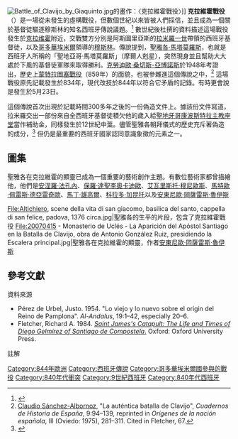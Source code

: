 [[File:Battle_of_Clavijo_by_Giaquinto.jpg|thumb]]的畫作：〈克拉維霍戰役〉]]
{{Campaignbox 阿斯圖里亞斯王國戰役}}
{{Campaignbox 收復失地運動}}
'''克拉維霍戰役'''（{{lang-es|Batalla de Clavijo}}）是一場從未發生的虛構戰役，但數個世紀以來皆被人們採信，並且成為一個關於基督徒驅逐穆斯林的知名西班牙傳說議題。<ref>{{cite book | author = Collins, Roger| year = 1983 | title = Early Medieval Spain | url = https://archive.org/details/earlymedievalspa0000coll| publisher = St. Martin's Press |location = New York|isbn= 0-312-22464-8|page = [https://archive.org/details/earlymedievalspa0000coll/page/237 237]}}</ref> 數世紀後杜撰的資料描述這場戰役發生於[[克拉维霍|克拉维霍]]附近，交戰雙方分別是阿斯圖里亞斯的[[拉米羅一世_(阿斯圖里亞斯)|拉米羅一世]]帶領的西班牙基督徒，以及[[哥多華埃米爾國|哥多華埃米爾]]領導的[[穆斯林|穆斯林]]。傳說提到，[[聖詹姆斯馬塔莫羅斯|聖雅各·馬塔莫羅斯]]，也就是西班牙人所稱的「聖地亞哥·馬塔莫羅斯」（摩爾人剋星），突然現身並且幫助大大處於下風的基督徒軍隊來取得勝利。[[克勞迪歐·桑切斯-亞博諾斯·門杜伊尼亞|克勞迪歐·桑切斯-亞博諾斯]]於1948年考證出，歷史上[[蒙特拉圖塞戰役|蒙特拉圖塞戰役]]（859年）的面貌，也被參雜進這個傳說之中，<ref>[[Claudio_Sánchez-Albornoz|Claudio Sánchez-Albornoz]], "La auténtica batalla de Clavijo", ''Cuadernos de Historia de España'', 9:94–139, reprinted in ''Orígenes de la nación española'', III (Oviedo: 1975), 281–311. Cited in Fletcher, 67.</ref> 這場戰役原先記載發生於834年，現代改技於844年以符合它矛盾的記錄。有時更會說是發生於5月23日。

這個傳說首次出現於記載時間300多年之後的一份偽造文件上。據該份文件寫道，拉米羅交出一部份來自全西班牙基督徒積欠他的歲入給[[天主教聖地亞哥-德孔波斯特拉總教區|聖地牙哥康波斯特拉主教座堂]]當作補助金，同樣發生於12世紀中葉。儘管聖雅各朝拜儀式的歷史充斥著偽造的成分，<ref>{{cite book | author = Collins, Roger| year = 1983 | title = Early Medieval Spain | url = https://archive.org/details/earlymedievalspa0000coll| publisher = St. Martin's Press |location = New York|isbn= 0-312-22464-8|page = [https://archive.org/details/earlymedievalspa0000coll/page/236 236]}}</ref> 但仍是最重要的西班牙國家認同意識象徵的元素之一。

==圖集==
聖雅各在克拉維霍的顯靈已成為一個重要的藝術創作主題。有數位藝術家都曾描繪他，他們是[[安涅羅·法孔內|安涅羅·法孔內]]、[[保羅·達聖李奧卡迪歐|保羅·達聖李奧卡迪歐]]、[[艾瓦里斯托·穆尼歐斯|艾瓦里斯托·穆尼歐斯]]、[[馬特歐·佩雷斯·德亞雷奇歐|馬特歐·佩雷斯·德亞雷奇歐]]、[[馬丁·雄高爾|馬丁·雄高爾]]、[[科拉多·加昆托|科拉多·加昆托]]以及[[安東尼歐·岡薩雷斯·魯伊斯|安東尼歐·岡薩雷斯·魯伊斯]]

<gallery perrow="2">
File:Altichiero, scene della vita di san giacomo, basilica del santo, cappella di san felice, padova, 1376 circa.jpg|聖雅各的生平的片段，包含了克拉維霍戰役
File:20070415 - Monasterio de Uclés - La Aparición del Apóstol Santiago en la Batalla de Clavijo, obra de Antonio González Ruiz, presidiendo la Escalera principal.jpg|聖雅各在克拉維霍的顯靈，作者[[安東尼歐·岡薩雷斯·魯伊斯|安東尼歐·岡薩雷斯·魯伊斯]]
</gallery>

==參考文獻==
;資料來源
*Pérez de Urbel, Justo. 1954. "Lo viejo y lo nuevo sobre el origin del Reino de Pamplona". ''Al-Andalus'', 19:1–42, especially 20–6. 
*Fletcher, Richard A. 1984. [http://libro.uca.edu/sjc/sjc.htm ''Saint James's Catapult: The Life and Times of Diego Gelmírez of Santiago de Compostela''.]{{Wayback|url=http://libro.uca.edu/sjc/sjc.htm |date=20171220032453 }} Oxford: Oxford University Press.

;註解
{{reflist}}
{{coord|42|21|N|2|25|E|display=title}}

[[Category:844年歐洲|Category:844年歐洲]]
[[Category:西班牙傳說|Category:西班牙傳說]]
[[Category:哥多華埃米爾國參與的戰役|Category:哥多華埃米爾國參與的戰役]]
[[Category:840年代衝突|Category:840年代衝突]]
[[Category:9世紀西班牙|Category:9世紀西班牙]]
[[Category:840年代西班牙|Category:840年代西班牙]]
